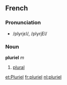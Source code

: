 ==French==
===Pronunciation===
*/plyrjɛl/, /plyrjEl/

===Noun===
'''pluriel''' ''m''

# [[plural]]

[[et:Pluriel]]
[[fr:pluriel]]
[[nl:pluriel]]